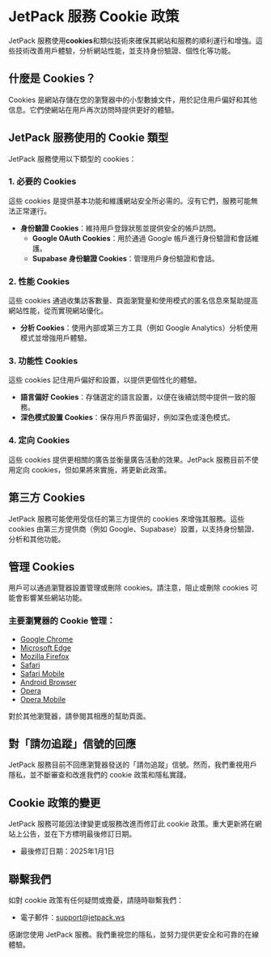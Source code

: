 # JetPack 服務 Cookie 政策

JetPack 服務使用**cookies**和類似技術來確保其網站和服務的順利運行和增強。這些技術改善用戶體驗，分析網站性能，並支持身份驗證、個性化等功能。

## 什麼是 Cookies？

Cookies 是網站存儲在您的瀏覽器中的小型數據文件，用於記住用戶偏好和其他信息。它們使網站在用戶再次訪問時提供更好的體驗。

## JetPack 服務使用的 Cookie 類型

JetPack 服務使用以下類型的 cookies：

### 1. 必要的 Cookies

這些 cookies 是提供基本功能和維護網站安全所必需的。沒有它們，服務可能無法正常運行。

- **身份驗證 Cookies**：維持用戶登錄狀態並提供安全的帳戶訪問。
  - **Google OAuth Cookies**：用於通過 Google 帳戶進行身份驗證和會話維護。
  - **Supabase 身份驗證 Cookies**：管理用戶身份驗證和會話。

### 2. 性能 Cookies

這些 cookies 通過收集訪客數量、頁面瀏覽量和使用模式的匿名信息來幫助提高網站性能，從而實現網站優化。

- **分析 Cookies**：使用內部或第三方工具（例如 Google Analytics）分析使用模式並增強用戶體驗。

### 3. 功能性 Cookies

這些 cookies 記住用戶偏好和設置，以提供更個性化的體驗。

- **語言偏好 Cookies**：存儲選定的語言設置，以便在後續訪問中提供一致的服務。
- **深色模式設置 Cookies**：保存用戶界面偏好，例如深色或淺色模式。

### 4. 定向 Cookies

這些 cookies 提供更相關的廣告並衡量廣告活動的效果。JetPack 服務目前不使用定向 cookies，但如果將來實施，將更新此政策。

## 第三方 Cookies

JetPack 服務可能使用受信任的第三方提供的 cookies 來增強其服務。這些 cookies 由第三方提供商（例如 Google、Supabase）設置，以支持身份驗證、分析和其他功能。

## 管理 Cookies

用戶可以通過瀏覽器設置管理或刪除 cookies。請注意，阻止或刪除 cookies 可能會影響某些網站功能。

### 主要瀏覽器的 Cookie 管理：

- [Google Chrome](https://support.google.com/chrome/answer/95647?hl=zh-Hant)
- [Microsoft Edge](https://support.microsoft.com/zh-tw/microsoft-edge/allow-cookies)
- [Mozilla Firefox](https://support.mozilla.org/zh-TW/kb/cookies-information-websites-store-on-your-computer)
- [Safari](https://support.apple.com/zh-tw/guide/safari/sfri11471/mac)
- [Safari Mobile](https://support.apple.com/zh-tw/HT201265)
- [Android Browser](https://support.google.com/chrome/answer/114662?hl=zh-Hant)
- [Opera](https://help.opera.com/zh-tw/latest/web-preferences/#cookies)
- [Opera Mobile](https://help.opera.com/zh-tw/mobile/android/#privacy)

對於其他瀏覽器，請參閱其相應的幫助頁面。

## 對「請勿追蹤」信號的回應

JetPack 服務目前不回應瀏覽器發送的「請勿追蹤」信號。然而，我們重視用戶隱私，並不斷審查和改進我們的 cookie 政策和隱私實踐。

## Cookie 政策的變更

JetPack 服務可能因法律變更或服務改進而修訂此 cookie 政策。重大更新將在網站上公告，並在下方標明最後修訂日期。

- 最後修訂日期：2025年1月1日

## 聯繫我們

如對 cookie 政策有任何疑問或擔憂，請隨時聯繫我們：

- 電子郵件：[support@jetpack.ws](mailto:support@jetpack.ws)

感謝您使用 JetPack 服務。我們重視您的隱私，並努力提供更安全和可靠的在線體驗。